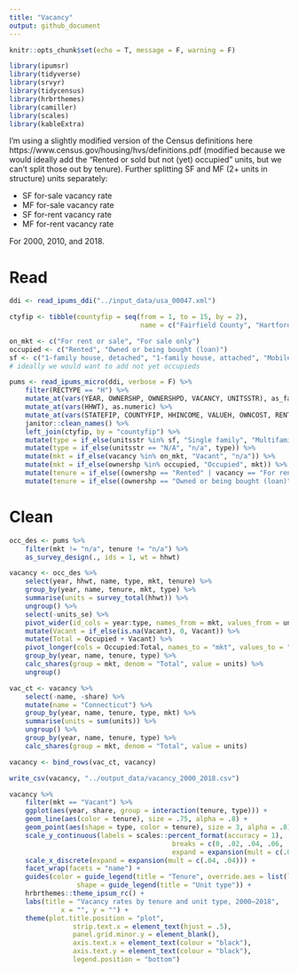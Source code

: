 ```yaml
---
title: "Vacancy"
output: github_document
---
```


```r
knitr::opts_chunk$set(echo = T, message = F, warning = F)
```

```r
library(ipumsr)
library(tidyverse)
library(srvyr)
library(tidycensus)
library(hrbrthemes)
library(camiller)
library(scales)
library(kableExtra)
```

I'm using a slightly modified version of the Census definitions here https://www.census.gov/housing/hvs/definitions.pdf (modified because we would ideally add the "Rented or sold but not (yet) occupied" units, but we can't split those out by tenure). Further splitting SF and MF (2+ units in structure) units separately:

* SF for-sale vacancy rate
* MF for-sale vacancy rate
* SF for-rent vacancy rate
* MF for-rent vacancy rate

For 2000, 2010, and 2018.

# Read

```r
ddi <- read_ipums_ddi("../input_data/usa_00047.xml")

ctyfip <- tibble(countyfip = seq(from = 1, to = 15, by = 2),
								 name = c("Fairfield County", "Hartford County", "Litchfield County", "Middlesex County", "New Haven County", "New London County", "Windham County", "Tolland County"))

on_mkt <- c("For rent or sale", "For sale only")
occupied <- c("Rented", "Owned or being bought (loan)")
sf <- c("1-family house, detached", "1-family house, attached", "Mobile home or trailer", "Boat, tent, van, other")
# ideally we would want to add not yet occupieds

pums <- read_ipums_micro(ddi, verbose = F) %>% 
	filter(RECTYPE == "H") %>% 
	mutate_at(vars(YEAR, OWNERSHP, OWNERSHPD, VACANCY, UNITSSTR), as_factor) %>%
	mutate_at(vars(HHWT), as.numeric) %>% 
	mutate_at(vars(STATEFIP, COUNTYFIP, HHINCOME, VALUEH, OWNCOST, RENTGRS, BEDROOMS), as.integer) %>% 
	janitor::clean_names() %>% 
	left_join(ctyfip, by = "countyfip") %>% 
	mutate(type = if_else(unitsstr %in% sf, "Single family", "Multifamily")) %>% 
	mutate(type = if_else(unitsstr == "N/A", "n/a", type)) %>% 
	mutate(mkt = if_else(vacancy %in% on_mkt, "Vacant", "n/a")) %>% 
	mutate(mkt = if_else(ownershp %in% occupied, "Occupied", mkt)) %>%
	mutate(tenure = if_else((ownershp == "Rented" | vacancy == "For rent or sale"), "For rent", "n/a")) %>% 
	mutate(tenure = if_else((ownershp == "Owned or being bought (loan)" | vacancy == "For sale only"), "For sale", tenure))
```

# Clean

```r
occ_des <- pums %>%
	filter(mkt != "n/a", tenure != "n/a") %>% 
	as_survey_design(., ids = 1, wt = hhwt)

vacancy <- occ_des %>%
	select(year, hhwt, name, type, mkt, tenure) %>% 
	group_by(year, name, tenure, mkt, type) %>% 
	summarise(units = survey_total(hhwt)) %>% 
	ungroup() %>% 
	select(-units_se) %>% 
	pivot_wider(id_cols = year:type, names_from = mkt, values_from = units) %>% 
	mutate(Vacant = if_else(is.na(Vacant), 0, Vacant)) %>% 
	mutate(Total = Occupied + Vacant) %>% 
	pivot_longer(cols = Occupied:Total, names_to = "mkt", values_to = "units") %>% 
	group_by(year, name, tenure, type) %>% 
	calc_shares(group = mkt, denom = "Total", value = units) %>% 
	ungroup()

vac_ct <- vacancy %>% 
	select(-name, -share) %>% 
	mutate(name = "Connecticut") %>% 
	group_by(year, name, tenure, type, mkt) %>% 
	summarise(units = sum(units)) %>% 
	ungroup() %>% 
	group_by(year, name, tenure, type) %>% 
	calc_shares(group = mkt, denom = "Total", value = units)

vacancy <- bind_rows(vac_ct, vacancy)

write_csv(vacancy, "../output_data/vacancy_2000_2018.csv")
```

```r
vacancy %>% 
	filter(mkt == "Vacant") %>% 
	ggplot(aes(year, share, group = interaction(tenure, type))) +
	geom_line(aes(color = tenure), size = .75, alpha = .8) +
	geom_point(aes(shape = type, color = tenure), size = 3, alpha = .8) +
	scale_y_continuous(labels = scales::percent_format(accuracy = 1),
										 breaks = c(0, .02, .04, .06, .08, .1),
										 expand = expansion(mult = c(.05, .05))) +
	scale_x_discrete(expand = expansion(mult = c(.04, .04))) +
	facet_wrap(facets = "name") +
	guides(color = guide_legend(title = "Tenure", override.aes = list(linetype = 0)),
				 shape = guide_legend(title = "Unit type")) +
	hrbrthemes::theme_ipsum_rc() +
	labs(title = "Vacancy rates by tenure and unit type, 2000–2018",
			 x = "", y = "") +
	theme(plot.title.position = "plot", 
				strip.text.x = element_text(hjust = .5),
				panel.grid.minor.y = element_blank(), 
				axis.text.x = element_text(colour = "black"),
				axis.text.y = element_text(colour = "black"),
				legend.position = "bottom")
```